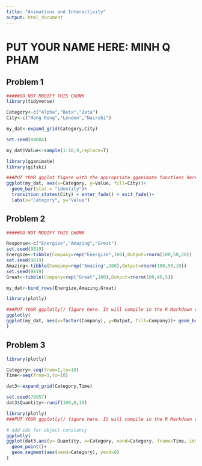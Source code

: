 ```yaml
---
title: "Animations and Interactivity"
output: html_document
---
```


# PUT YOUR NAME HERE: MINH Q PHAM

## Problem 1

```r

#####DO NOT MODIFY THIS CHUNK
library(tidyverse)

Category<-c("Alpha","Beta","Zeta")
City<-c("Hong Kong","London","Nairobi")

my_dat<-expand_grid(Category,City)

set.seed(84684)

my_dat$Value<-sample(1:10,9,replace=T)
```

```r

library(gganimate)
library(gifski)

###PUT YOUR ggplot figure with the appropriate gganimate functions here. It will compile in the html R Markdown report.
ggplot(my_dat, aes(x=Category, y=Value, fill=City))+
  geom_bar(stat = "identity")+
  transition_states(City) + enter_fade() + exit_fade()+
  labs(x="Category", y="Value")

```

## Problem 2

```r

#####DO NOT MODIFY THIS CHUNK

Response<-c("Energize","Amazing","Great")
set.seed(9819)
Energize<-tibble(Company=rep("Energize",100),Output=rnorm(100,50,20))
set.seed(9819)
Amazing<-tibble(Company=rep("Amazing",100),Output=rnorm(100,50,10))
set.seed(9819)
Great<-tibble(Company=rep("Great",100),Output=rnorm(100,40,5))

my_dat<-bind_rows(Energize,Amazing,Great)
```

```r

library(plotly)

###PUT YOUR ggplotly() figure here. It will compile in the R Markdown report.
ggplotly(
ggplot(my_dat, aes(x=factor(Company), y=Output, fill=Company))+ geom_boxplot() + labs(x="Company", y="Output")
)

```

## Problem 3

```r

library(plotly)

Category<-seq(from=1,to=10)
Time<-seq(from=1,to=10)

dat3<-expand_grid(Category,Time)

set.seed(78957)
dat3$Quantity<-runif(100,0,10)
```


```r

library(plotly)
###PUT YOUR ggplotly() figure here. It will compile in the R Markdown report.

# add ids for object constancy
ggplotly(
ggplot(dat3,aes(y= Quantity, x=Category, xend=Category, frame=Time, ids=Quantity ))+
  geom_point()+
  geom_segment(aes(xend=Category), yend=0)
)

```